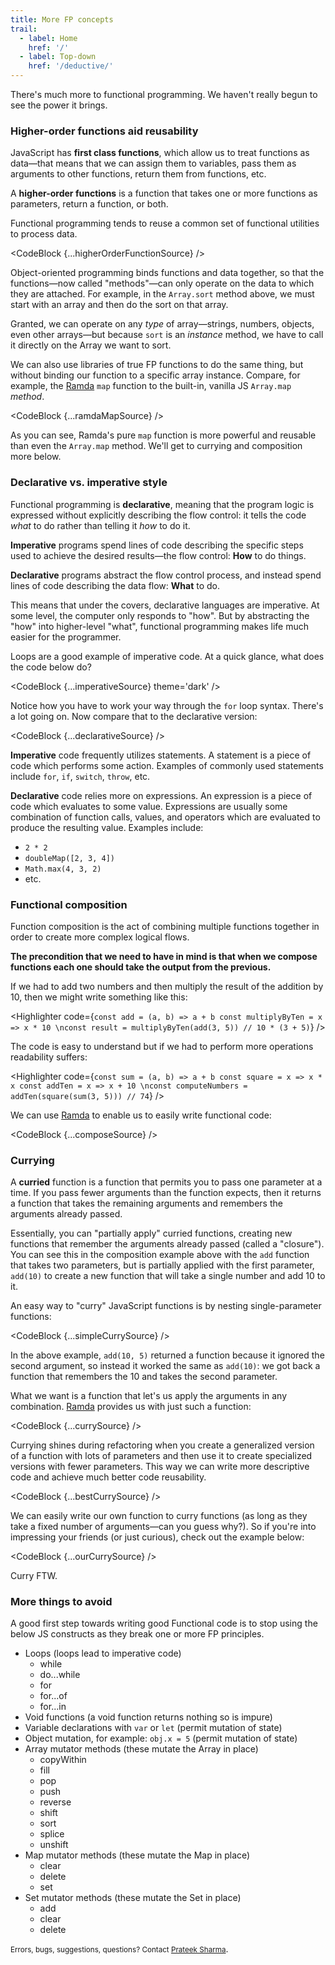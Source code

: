 ```yaml
---
title: More FP concepts
trail:
  - label: Home
    href: '/'
  - label: Top-down
    href: '/deductive/'
---
```



There's much more to functional programming. We haven't really begun to see the power it brings.

<h3 id='higher-order-functions'>Higher-order functions aid reusability</h3>

JavaScript has **first class functions**, which allow us to treat functions as data&mdash;that means that we can assign them to variables, pass them as arguments to other functions, return them from functions, etc.

A **higher-order functions** is a function that takes one or more functions as parameters, return a function, or both.

Functional programming tends to reuse a common set of functional utilities to process data.

<CodeBlock {...higherOrderFunctionSource} />

Object-oriented programming binds functions and data together, so that the functions&mdash;now called "methods"&mdash;can only operate on the data to which they are attached. For example, in the `Array.sort` method above, we must start with an array and then do the sort on that array.

Granted, we can operate on any _type_ of array&mdash;strings, numbers, objects, even other arrays&mdash;but because `sort` is an _instance_ method, we have to call it directly on the Array we want to sort.

We can also use libraries of true FP functions to do the same thing, but without binding our function to a specific array instance. Compare, for example, the [Ramda](https://ramdajs.com/docs/#map) `map` function to the built-in, vanilla JS `Array.map` _method_.

<CodeBlock {...ramdaMapSource} />

As you can see, Ramda's pure `map` function is more powerful and reusable than even the `Array.map` method. We'll get to currying and composition more below.

<h3 id='declarative-vs-imperative'>Declarative vs. imperative style</h3>

Functional programming is **declarative**, meaning that the program logic is expressed without explicitly describing the flow control: it tells the code _what_ to do rather than telling it _how_ to do it.

**Imperative** programs spend lines of code describing the specific steps used to achieve the desired results&mdash;the flow control: **How** to do things.

**Declarative** programs abstract the flow control process, and instead spend lines of code describing the data flow: **What** to do.

This means that under the covers, declarative languages are imperative. At some level, the computer only responds to "how". But by abstracting the "how" into higher-level "what", functional programming makes life much easier for the programmer.

Loops are a good example of imperative code. At a quick glance, what does the code below do?

<CodeBlock {...imperativeSource} theme='dark' />

Notice how you have to work your way through the `for` loop syntax. There's a lot going on. Now compare that to the declarative version:

<CodeBlock {...declarativeSource} />

**Imperative** code frequently utilizes statements. A statement is a piece of code which performs some action. Examples of commonly used statements include `for`, `if`, `switch`, `throw`, etc.

**Declarative** code relies more on expressions. An expression is a piece of code which evaluates to some value. Expressions are usually some combination of function calls, values, and operators which are evaluated to produce the resulting value. Examples include:

* `2 * 2`
* `doubleMap([2, 3, 4])`
* `Math.max(4, 3, 2)`
* etc.

<h3 id='composition'>Functional composition</h3>

Function composition is the act of combining multiple functions together in order to create more complex logical flows. 

**The precondition that we need to have in mind is that when we compose functions each one should take the output from the previous.**

If we had to add two numbers and then multiply the result of the addition by 10, then we might write something like this:

<Highlighter code={`const add = (a, b) => a + b
const multiplyByTen = x => x * 10
\nconst result = multiplyByTen(add(3, 5)) // 10 * (3 + 5)`} />

The code is easy to understand but if we had to perform more operations readability suffers:

<Highlighter code={`const sum = (a, b) => a + b
const square = x => x * x
const addTen = x => x + 10
\nconst computeNumbers = addTen(square(sum(3, 5))) // 74`} />

We can use [Ramda](https://ramdajs.com/docs/) to enable us to easily write functional code:

<CodeBlock {...composeSource} />

<h3 id='currying'>Currying</h3>

A **curried** function is a function that permits you to pass one parameter at a time. If you pass fewer arguments than the function expects, then it returns a function that takes the remaining arguments and remembers the arguments already passed.

Essentially, you can "partially apply" curried functions, creating  new functions that remember the arguments already passed (called a "closure"). You can see this in the composition example above with the `add` function that takes two parameters, but is partially applied with the first parameter, `add(10)` to create a new function that will take a single number and add 10 to it.

An easy way to "curry" JavaScript functions is by nesting single-parameter functions:

<CodeBlock {...simpleCurrySource} />

In the above example, `add(10, 5)` returned a function because it ignored the second argument, so instead it worked the same as `add(10)`: we got back a function that remembers the 10 and takes the second parameter.

What we want is a function that let's us apply the arguments in any combination. [Ramda](https://ramdajs.com/docs/#curry) provides us with just such a function:

<CodeBlock {...currySource} />

Currying shines during refactoring when you create a generalized version of a function with lots of parameters and then use it to create specialized versions with fewer parameters. This way we can write more descriptive code and achieve much better code reusability.

<CodeBlock {...bestCurrySource} />

We can easily write our own function to curry functions (as long as they take a fixed number of arguments&mdash;can you guess why?). So if you're into impressing your friends (or just curious), check out the example below:

<CodeBlock {...ourCurrySource} />

Curry FTW.

<h3 id='things-to-avoid'>More things to avoid</h3>

A good first step towards writing good Functional code is to stop using the below JS constructs as they break one or more FP principles.

* Loops (loops lead to imperative code)
  * while
  * do...while
  * for
  * for...of
  * for...in
* Void functions (a void function returns nothing so is impure)
* Variable declarations with `var` or `let` (permit mutation of state)
* Object mutation, for example: `obj.x = 5` (permit mutation of state)
* Array mutator methods (these mutate the Array in place)
  * copyWithin
  * fill
  * pop
  * push
  * reverse
  * shift
  * sort
  * splice
  * unshift
* Map mutator methods (these mutate the Map in place)
  * clear
  * delete
  * set
* Set mutator methods (these mutate the Set in place)
  * add
  * clear
  * delete

<small>Errors, bugs, suggestions, questions? Contact <a href='mailto:Prateek_Sharma@bnz.co.nz'>Prateek Sharma</a></small>.
